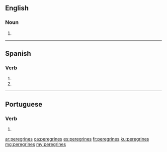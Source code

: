 ==English==

===Noun===
{{head|en|plural}}

# {{plural of|peregrine|lang=en}}

----

==Spanish==
 
===Verb===
{{es-verb-form|peregrinar}}
 
# {{es-verb form of|ending=ar|mood=imperative|sense=negative|pers=2|formal=no|number=singular|peregrinar}}
# {{es-verb form of|ending=ar|mood=subjunctive|tense=present|pers=2|formal=no|number=singular|peregrinar}}

----
==Portuguese==

===Verb===
{{pt-verb-form}}
# {{pt-verb-form-of|peregrinar}}
{{rfc-auto}}

[[ar:peregrines]]
[[ca:peregrines]]
[[es:peregrines]]
[[fr:peregrines]]
[[ku:peregrines]]
[[mg:peregrines]]
[[my:peregrines]]